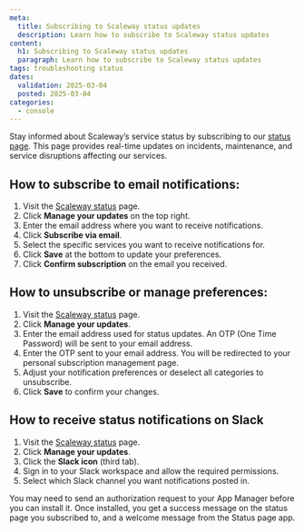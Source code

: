 ```yaml
---
meta:
  title: Subscribing to Scaleway status updates
  description: Learn how to subscribe to Scaleway status updates
content:
  h1: Subscribing to Scaleway status updates
  paragraph: Learn how to subscribe to Scaleway status updates
tags: troubleshooting status 
dates:
  validation: 2025-03-04
  posted: 2025-03-04
categories:
  - console
---
```

Stay informed about Scaleway’s service status by subscribing to our [status page](https://status.scaleway.com/). This page provides real-time updates on incidents, maintenance, and service disruptions affecting our services.

## How to subscribe to email notifications:
1. Visit the [Scaleway status](https://status.scaleway.com/) page.
2. Click **Manage your updates** on the top right.
3. Enter the email address where you want to receive notifications.
4. Click **Subscribe via email**.
6. Select the specific services you want to receive notifications for.
7. Click **Save** at the bottom to update your preferences.
8. Click **Confirm subscription** on the email you received. 

## How to unsubscribe or manage preferences:
1. Visit the [Scaleway status](https://status.scaleway.com/) page.
2. Click **Manage your updates**.
3. Enter the email address used for status updates. An OTP (One Time Password) will be sent to your email address.
4. Enter  the OTP sent to your email address. You will be redirected to your personal subscription management page.
5. Adjust your notification preferences or deselect all categories to unsubscribe.
6. Click **Save** to confirm your changes.

## How to receive status notifications on Slack
1. Visit the [Scaleway status](https://status.scaleway.com/) page.
2. Click **Manage your updates**.
3. Click the **Slack icon** (third tab). 
4. Sign in to your Slack workspace and allow the required permissions.
5. Select which Slack channel you want notifications posted in.

You may need to send an authorization request to your App Manager before you can install it.
Once installed, you get a success message on the status page you subscribed to, and a welcome message from the Status page app.